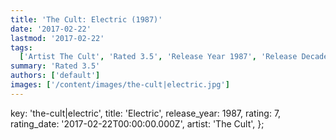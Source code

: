```yaml
---
title: 'The Cult: Electric (1987)'
date: '2017-02-22'
lastmod: '2017-02-22'
tags:
  ['Artist The Cult', 'Rated 3.5', 'Release Year 1987', 'Release Decade 1980']
summary: 'Rated 3.5'
authors: ['default']
images: ['/content/images/the-cult|electric.jpg']
---
```


  key: 'the-cult|electric',
  title: 'Electric',
  release_year: 1987,
  rating: 7,
  rating_date: '2017-02-22T00:00:00.000Z',
  artist: 'The Cult',
};

<MusicRating data={data} />
